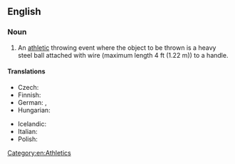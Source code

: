 ==English==
{{wikipedia}}

===Noun===
{{en-noun}}

# An [[athletic]] throwing event where the object to be thrown is a heavy steel ball attached with wire (maximum length 4 ft (1.22 m)) to a handle.

====Translations====
{{trans-top|athletic event where a heavy steel ball with a handle attached is thrown}}
* Czech: {{t|cs|hod kladivem|m}}
* Finnish: {{t+|fi|moukarinheitto}}
* German: {{t|de|Hammerwurf|m}}, {{t|de|Hammerwerfen|n}}
* Hungarian: {{t+|hu|kalapácsvetés}}
{{trans-mid}}
* Icelandic: {{t|is|sleggjukast|n}}
* Italian: {{t|it|lancio del martello|m}}
* Polish: {{t+|pl|rzut młotem|m}}
{{trans-bottom}}

[[Category:en:Athletics]]